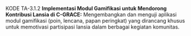 KODE TA-3.1.2 **Implementasi Modul Gamifikasi untuk Mendorong Kontribusi Lansia di C-GRACE:** Mengembangkan dan menguji aplikasi modul gamifikasi (poin, lencana, papan peringkat) yang dirancang khusus untuk memotivasi partisipasi lansia dalam berbagai kegiatan komunitas.